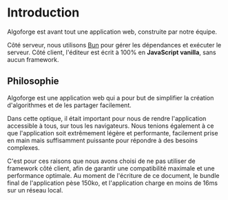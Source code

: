 # Introduction

Algoforge est avant tout une application web, construite par notre équipe.

Côté serveur, nous utilisons [Bun](https://bun.sh) pour gérer les dépendances et exécuter le serveur.
Côté client, l'éditeur est écrit à 100% en **JavaScript vanilla**, sans aucun framework.

## Philosophie

Algoforge est une application web qui a pour but de simplifier la création d'algorithmes et de les partager facilement.

Dans cette optique, il était important pour nous de rendre l'application accessible à tous, sur tous les navigateurs.
Nous tenions également à ce que l'application soit extrêmement légère et performante, facilement prise en main mais suffisamment puissante pour répondre à des besoins complexes.

C'est pour ces raisons que nous avons choisi de ne pas utiliser de framework côté client, afin de garantir une compatibilité maximale et une performance optimale.
Au moment de l'écriture de ce document, le bundle final de l'application pèse 150ko, et l'application charge en moins de 16ms sur un réseau local.
